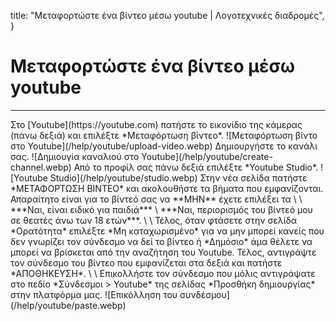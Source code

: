   title: "Μεταφορτώστε ένα βίντεο μέσω youtube | Λογοτεχνικές διαδρομές",
}

# Μεταφορτώστε ένα βίντεο μέσω youtube 
***
<div className="mt-5" />
Στο [Youtube](https://youtube.com) πατήστε το εικονίδιο της κάμερας (πάνω δεξιά) και επιλέξτε 
*Μεταφόρτωση βίντεο*.
![Μεταφόρτωση βίντο στο Youtube](/help/youtube/upload-video.webp)
Δημιουργήστε το κανάλι σας.
![Δημιουγία καναλιού στο Youtube](/help/youtube/create-channel.webp)
Από το προφίλ σας πάνω δεξιά επιλέξτε *Youtube Studio*.
![Youtube Studio](/help/youtube/studio.webp)
Στην νέα σελίδα πατήστε *ΜΕΤΑΦΟΡΤΩΣΗ ΒΙΝΤΕΟ* και ακολουθήστε τα βήματα που εμφανίζονται.
Απαραίτητο είναι για το βίντεό σας να **ΜΗΝ** έχετε επιλέξει τα \
\
***Ναι, είναι ειδικό για παιδιά*** \
***Ναι, περιορισμός του βίντεό μου σε θεατές άνω των 18 ετών***. \
\
Τέλος, όταν φτάσετε στην σελίδα *Ορατότητα* επιλέξτε *Μη καταχωρισμένο* για να μην μπορεί κανείς 
που δεν γνωρίζει τον σύνδεσμο να δεί το βίντεο ή *Δημόσιο* άμα θέλετε να μπορεί να βρίσκεται 
από την αναζήτηση του Youtube. Τέλος, αντιγράψτε τον σύνδεσμο του βίντεο που εμφανίζεται στα δεξιά 
και πατήστε *ΑΠΟΘΗΚΕΥΣΗ*. \
\
Επικολλήστε τον σύνδεσμο που μόλις αντιγράψατε στο πεδίο *Σύνδεσμοι > Youtube* της σελίδας *Προσθήκη δημιουργίας*
στην πλατφόρμα μας. ![Επικόλληση του συνδέσμου](/help/youtube/paste.webp)